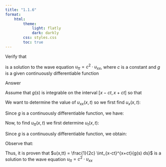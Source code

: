 ```yaml
---
title: "1.1.6"
format:
    html:
        theme:
            light: flatly
            dark: darkly
        css: styles.css
        toc: true
---
```


Verify that

\begin{align*}
u(x,t) = \frac{1}{2c} \int_{x-ct}^{x+ct}{g(s) ds}
\end{align*}

is a solution to the wave equation $u_{tt} = c^2 \cdot u_{xx}$, where $c$ is a constant and $g$ is
a given continuously differentiable function

Answer

Assume that $g(s)$ is integrable on the interval $[x - ct, x + ct]$ so that

\begin{align*}
    u(x,t) &= \frac{1}{2c} \int_{x-ct}^{x+ct}{g(s) ds} \\
    &= \frac{G(x + ct) - G(x - ct)}{2c}
\end{align*}

We want to determine the value of $u_{xx}(x,t)$ so we first find $u_x(x,t)$:

\begin{align*}
    u_x(x,t) &= \frac{\partial \left(\frac{G(x + ct) - G(x - ct)}{2c}\right)}{\partial x} \\
    &= \frac{1}{2c}\left(\frac{\partial \left(G(x + ct)\right)}{\partial x} -\frac{\partial \left(G(x - ct)\right)}{\partial x} \right) \\
    &= \frac{1}{2c} \left(\frac{\partial \left(G(x + ct)\right)}{\partial \left(x + ct \right)} \cdot \frac{\partial \left(x + ct\right)}{\partial x} - \frac{\partial \left(G(x - ct)\right)}{\partial \left(x - ct \right)} \cdot \frac{\partial \left(x - ct\right)}{\partial x} \right) \\
    &= \frac{1}{2c} \left(g(x + ct) \cdot 1 - g(x - ct) \cdot 1 \right) \\
    &= \frac{g(x + ct) - g(x - ct)}{2c}
\end{align*}

Since $g$ is a continuously differentiable function, we have:

\begin{align*}
    u_{xx}(x,t) &= \frac{\partial \left(\frac{g(x + ct) - g(x - ct)}{2c}\right)}{\partial x} \\
    &= \frac{1}{2c}\left(\frac{\partial \left(g(x + ct)\right)}{\partial x} -\frac{\partial \left(g(x - ct)\right)}{\partial x} \right) \\
    &= \frac{1}{2c} \left(\frac{\partial \left(g(x + ct)\right)}{\partial \left(x + ct \right)} \cdot \frac{\partial \left(x + ct\right)}{\partial x} - \frac{\partial \left(g(x - ct)\right)}{\partial \left(x - ct \right)} \cdot \frac{\partial \left(x - ct\right)}{\partial x} \right) \\
    &= \frac{1}{2c} \left(g'(x + ct) \cdot 1 - g'(x - ct) \cdot 1 \right) \\
    &= \frac{g'(x + ct) - g'(x - ct)}{2c}
\end{align*}

Now, to find $u_{tt}(x,t)$  we first determine $u_t(x,t)$:

\begin{align*}
    u_t(x,t) &= \frac{\partial \left(\frac{G(x + ct) - G(x - ct)}{2c}\right)}{\partial t} \\
    &= \frac{1}{2c}\left(\frac{\partial \left(G(x + ct)\right)}{\partial t} -\frac{\partial \left(G(x - ct)\right)}{\partial t} \right) \\
    &= \frac{1}{2c} \left(\frac{\partial \left(G(x + ct)\right)}{\partial \left(x + ct \right)} \cdot \frac{\partial \left(x + ct\right)}{\partial t} - \frac{\partial \left(G(x - ct)\right)}{\partial \left(x - ct \right)} \cdot \frac{\partial \left(x - ct\right)}{\partial t} \right) \\
    &= \frac{1}{2c} \left(g(x + ct) \cdot c - g(x - ct) \cdot (-c) \right) \\
    &= \frac{g(x + ct) + g(x - ct)}{2}
\end{align*}

Since $g$ is a continuously differentiable function, we obtain:

\begin{align*}
    u_{tt}(x,t) &= \frac{\partial \left(\frac{g(x + ct) + g(x - ct)}{2c}\right)}{\partial t} \\
    &= \frac{1}{2}\left(\frac{\partial \left(g(x + ct)\right)}{\partial t} +\frac{\partial \left(g(x - ct)\right)}{\partial t} \right) \\
    &= \frac{1}{2} \left(\frac{\partial \left(g(x + ct)\right)}{\partial \left(x + ct \right)} \cdot \frac{\partial \left(x + ct\right)}{\partial t} + \frac{\partial \left(g(x - ct)\right)}{\partial \left(x - ct \right)} \cdot \frac{\partial \left(x - ct\right)}{\partial t} \right) \\
    &= \frac{1}{2} \left(g'(x + ct) \cdot c + g'(x - ct) \cdot (-c) \right) \\
    &= \frac{c \cdot (g'(x + ct) - g'(x - ct))}{2}
\end{align*}

Observe that:

\begin{align*}
    c^2 \cdot u_{xx} &= c^2 \cdot \frac{g'(x + ct) - g'(x - ct)}{2c} \\
    &= \frac{c \cdot (g'(x + ct) - g'(x - ct))}{2}\\
    &= u_{tt}
\end{align*}

Thus, it is proven that $u(x,tt) = \frac{1}{2c} \int_{x-ct}^{x+ct}{g(s) ds}$ is a solution to the wave equation $u_{tt} = c^2 \cdot u_{xx}$